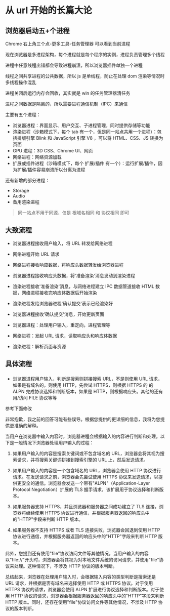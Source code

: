 # 从 url 开始的长篇大论

## 浏览器启动五+个进程

Chrome 右上角三个点-更多工具-任务管理器 可以看到当前进程

现在浏览器是多进程架构，每个进程就是每个程序的实例，进程负责管理多个线程

进程中任意线程出错都会导致进程崩溃，所以浏览器插件单独一个进程

线程之间共享进程的公共数据，所以 js 是单线程，防止在处理 dom 渲染等情况时多线程操作混乱

进程关闭后运行内存会回收，其实就是 win 的任务管理器清任务

进程之间数据是隔离的，所以需要进程通信机制（IPC）来通信

主要有五个进程：

- 浏览器进程：界面显示、用户交互、子进程管理，同时提供存储等功能
- 渲染进程（沙箱模式下，每个 tab 有一个，但是同一站点共用一个进程）：包括排版引擎 Blink 和 JavaScript 引擎 V8 ，可以将 HTML、CSS、JS 转换为页面
- GPU 进程：3D CSS、Chrome UI、网页
- 网络进程：网络资源加载
- 扩展或插件进程（沙箱模式下，每个 扩展/插件 有一个）：运行扩展/插件，因为扩展/插件容易崩溃所以分离为进程

还有新增的部分进程：

- Storage
- Audio
- 备用渲染进程

> 同一站点不用于同源，仅是 根域名相同 和 协议相同 即可

## 大致流程

- 浏览器进程接收用户输入，将 URL 转发给网络进程
- 网络进程开始 URL 请求
- 网络进程接收响应数据，将响应头数据转发给浏览器进程
- 浏览器进程接收响应头数据，将'准备渲染'消息发动到渲染进程
- 渲染进程接收'准备渲染'消息，与网络进程建立 IPC 数据管道接收 HTML 数据，网络进程接收完响应体数据后开始渲染
- 渲染进程发给浏览器进程'确认提交'表示已经渲染好
- 浏览器进程接收'确认提交'消息，开始更新页面

- 浏览器进程：处理用户输入，重定向，进程管理等
- 网络进程：发起 URL 请求，读取响应头和响应体数据
- 渲染进程：解析页面与资源

## 具体流程

###

- 浏览器进程用户输入，判断是搜索则拼接搜索 URL，不是则使用 URL 请求，如果是有域名的，则使用 HTTP，先尝试 HTTPS，则根据 HTTPS 的 的 ALPN 完成协议选择和判断版本，如果是 HTTP，则根据响应头。其他的还有用/访问 FILE 协议等等

参考下面修改

非常抱歉，我之前的回答可能有些误导。根据您提供的更详细的信息，我将为您提供更准确的解释。

当用户在浏览器中输入内容时，浏览器进程会根据输入的内容进行判断和处理。以下是一般情况下浏览器处理用户输入的过程：

1. 如果用户输入的内容是搜索关键词或不包含域名的 URL，浏览器会将其视为搜索请求，并将搜索关键词拼接到搜索引擎的 URL 上，然后发送请求。

2. 如果用户输入的内容是一个包含域名的 URL，浏览器会使用 HTTP 协议进行请求。在发送请求之前，浏览器会先尝试使用 HTTPS 协议来发送请求，以提供更安全的通信。浏览器会发送一个带有"ALPN"（Application-Layer Protocol Negotiation）扩展的 TLS 握手请求，该扩展用于协议选择和判断版本。

3. 如果服务器支持 HTTPS，并且浏览器和服务器之间成功建立了 TLS 连接，浏览器将继续使用 HTTPS 协议进行通信，并根据服务器返回的响应头中的"HTTP"字段来判断 HTTP 版本。

4. 如果服务器不支持 HTTPS 或者 TLS 连接失败，浏览器会回退到使用 HTTP 协议进行通信，并根据服务器返回的响应头中的"HTTP"字段来判断 HTTP 版本。

此外，您提到还有使用"file"协议访问文件等其他情况。当用户输入的内容以"file://"开头时，浏览器会将其视为对本地文件系统的访问请求，并使用"file"协议来处理。这种情况下，不涉及 HTTP 协议的版本判断。

总结起来，浏览器在处理用户输入时，会根据输入内容的类型判断是搜索还是 URL 请求，并根据是否有域名来选择使用 HTTP 或 HTTPS 协议。对于使用 HTTPS 协议的请求，浏览器会使用 ALPN 扩展进行协议选择和判断版本。对于使用 HTTP 协议的请求，浏览器会根据服务器返回的响应头中的"HTTP"字段来判断 HTTP 版本。同时，还存在使用"file"协议访问文件等其他情况，不涉及 HTTP 协议的版本判断。
